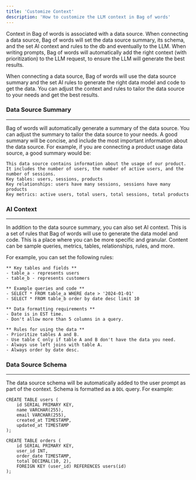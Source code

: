 ```yaml
---
title: 'Customize Context'
description: 'How to customize the LLM context in Bag of words'
---
```

Context in Bag of words is associated with a data source. When connecting a data source, Bag of words will set the data source summary, its schema, and the set AI context and rules to the db and eventually to the LLM.
When writing prompts, Bag of words will automatically add the right context (with prioritization) to the LLM request, to ensure the LLM will generate the best results.

When connecting a data source, Bag of words will use the data source summary and the set AI rules to generate the right data model and code to get the data.
You can adjust the context and rules to tailor the data source to your needs and get the best results.

### Data Source Summary
---
Bag of words will automatically generate a summary of the data source. You can adjust the summary to tailor the data source to your needs.
A good summary will be concise, and include the most important information about the data source. 
For example, if you are connecting a product usage data source, a good summary would be:

```
This data source contains information about the usage of our product. It includes the number of users, the number of active users, and the number of sessions.
Key tables: users, sessions, products
Key relationships: users have many sessions, sessions have many products
Key metrics: active users, total users, total sessions, total products
```

### AI Context
---
In addition to the data source summary, you can also set AI context. This is a set of rules that Bag of words will use to generate the data model and code.
This is a place where you can be more specific and granular. Content can be sample queries, metrics, tables, relationships, rules, and more.

For example, you can set the following rules:

```
** Key tables and fields **
- table_a - represents users
- table_b - represents customers

** Example queries and code **
- SELECT * FROM table_a WHERE date > '2024-01-01'
- SELECT * FROM table_b order by date desc limit 10

** Data formatting requirements **
- Date is in EST time.
- Don't allow more than 5 columns in a query.

** Rules for using the data **
- Prioritize tables A and B.
- Use table C only if table A and B don't have the data you need.
- Always use left joins with table A.
- Always order by date desc.
```

### Data Source Schema
---
The data source schema will be automatically added to the user prompt as part of the context. Schema is formatted as a `DDL` query. For example:
```
CREATE TABLE users (
    id SERIAL PRIMARY KEY,
    name VARCHAR(255),
    email VARCHAR(255),
    created_at TIMESTAMP,
    updated_at TIMESTAMP
);

CREATE TABLE orders (
    id SERIAL PRIMARY KEY,
    user_id INT,
    order_date TIMESTAMP,
    total DECIMAL(10, 2),
    FOREIGN KEY (user_id) REFERENCES users(id)
);
```